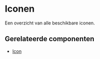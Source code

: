 
<Meta title="Docs/Designrichtlijnen/Iconen" />

# Iconen

Een overzicht van alle beschikbare iconen.

<AmsterdamIconGallery />

## Gerelateerde componenten

- [Icon](?path=/docs/react_media-icon--docs)
